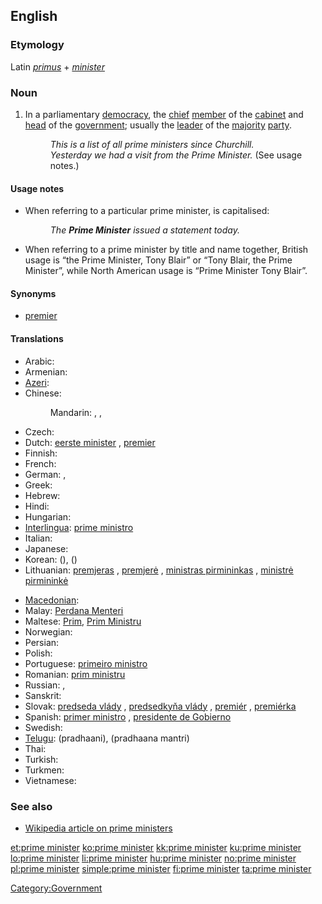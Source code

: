 ==English==

===Etymology===
Latin ''[[primus]]'' + ''[[minister]]''

===Noun===
{{en-noun|sg=[[prime]] [[minister]]}}

# In a parliamentary [[democracy]], the [[chief]] [[member]] of the [[cabinet]] and [[head]] of the [[government]]; usually the [[leader]] of the [[majority]] [[party]].
#: ''This is a list of all prime ministers since Churchill.''
#: ''Yesterday we had a visit from the Prime Minister.'' (See usage notes.)

====Usage notes====
* When referring to a particular prime minister, {{term||prime minister|lang=en}} is capitalised:
*: ''The '''Prime Minister''' issued a statement today.''
* When referring to a prime minister by title and name together, British usage is “the Prime Minister, Tony Blair” or “Tony Blair, the Prime Minister”, while North American usage is “Prime Minister Tony Blair”.

====Synonyms====
* [[premier]]

====Translations====
{{trans-top|chief member of the cabinet and head of the government}}
* Arabic: {{t-|ar|رئيس الوزراء|m|tr=ra'iis al-wuzaraa'}}
* Armenian: {{t-|hy|վարչապետ|tr=varčapet}}
* [[Azeri]]: {{t|az|baş nazir|xs=Azeri}}
* Chinese:
*: Mandarin: {{t|cmn|總理|sc=Hani}}, {{t|cmn|总理|tr=zǒnglǐ|sc=Hani}}, {{t-|cmn|首相|tr=shǒuxiàng|sc=Hani}}
* Czech: {{t-|cs|premiér|m}}
* Dutch: [[eerste minister]] {{m}}, [[premier#Dutch|premier]] {{m}}
* Finnish: {{t+|fi|pääministeri}}
* French: {{t+|fr|premier ministre|m}}
* German: {{t+|de|Premierminister|m}}, {{t+|de|Premierministerin|f}}
* Greek: {{t+|el|πρωθυπουργός|m|tr=prothypourgós}}
* Hebrew: {{t+|he|ראש ממשלה|m|alt=רֹאשׁ־מֶמְשָׁלָה|tr=rosh-memshalá}}
* Hindi: {{t|hi|प्रधानमंत्री|tr=pradhānamantrī|xs=Hindi}}
* Hungarian: {{t+|hu|miniszterelnök}}
* [[Interlingua]]: [[prime ministro]]
* Italian: {{t-|it|primo ministro|m}}
* Japanese: {{t+|ja|首相|tr=しゅしょう, shushō}}
* Korean: {{t-|ko|총리|tr=chongli}} ({{t|ko|總理}}), {{t|ko|수상|tr=susang}} ({{t+|ko|首相}})
* Lithuanian: [[premjeras]] {{m}}, [[premjerė]] {{f}}, [[ministras pirmininkas]] {{m}}, [[ministrė pirmininkė]] {{f}}
{{trans-mid}}
* [[Macedonian]]: {{t|mk|премиер|m|tr=premiér}}
* Malay: [[Perdana Menteri]]
* Maltese: [[Prim]], [[Prim Ministru]]
* Norwegian: {{t+|no|statsminister|m}}
* Persian: {{t|fa|نخست وزیر|tr=nokhost vazir|xs=Persian}}
* Polish: {{t+|pl|premier|m}}
* Portuguese: [[primeiro ministro]] {{m}}
* Romanian: [[prim ministru]]
* Russian: {{t+|ru|премьер-министр|m|tr=prem'jér-minístr}}, {{qualifier|colloquial}} {{t|ru|премьер|m|tr=prem'jér}}
* Sanskrit: {{t|sa|प्रधानमन्त्रिन्|tr=pradhānamantrin|xs=Sanskrit}}
* Slovak: [[predseda vlády]] {{m}}, [[predsedkyňa vlády]] {{f}}, [[premiér]] {{m}}, [[premiérka]] {{f}}
* Spanish: [[primer ministro]] {{m}}, [[presidente de Gobierno]] {{m}}
* Swedish: {{t+|sv|premiärminister|c}}
* [[Telugu]]: {{t|te|ప్రధాని}} (pradhaani), {{t|te|ప్రధాన మంత్రి}} (pradhaana mantri)
* Thai: {{t|th|นายกรัฐมนตรี|tr=naa-yók rát-tà mon-dtree}}
* Turkish: {{t|tr|başbakan}}
* Turkmen: {{t|tk|premýer ministr|xs=Turkmen}}
* Vietnamese: {{t|vi|thủ tướng|xs=Vietnamese}}
{{trans-bottom}}

===See also===
* [[w:prime minister|Wikipedia article on prime ministers]]

[[Category:Government]]

[[et:prime minister]]
[[ko:prime minister]]
[[kk:prime minister]]
[[ku:prime minister]]
[[lo:prime minister]]
[[li:prime minister]]
[[hu:prime minister]]
[[no:prime minister]]
[[pl:prime minister]]
[[simple:prime minister]]
[[fi:prime minister]]
[[ta:prime minister]]